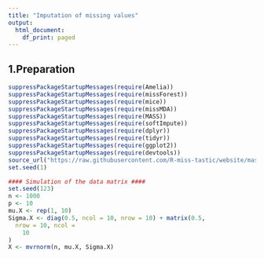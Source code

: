 ```yaml
---
title: "Imputation of missing values"
output:
  html_document:
    df_print: paged
---
```


## 1.Preparation
```r
suppressPackageStartupMessages(require(Amelia))
suppressPackageStartupMessages(require(missForest))
suppressPackageStartupMessages(require(mice))
suppressPackageStartupMessages(require(missMDA))
suppressPackageStartupMessages(require(MASS))
suppressPackageStartupMessages(require(softImpute))
suppressPackageStartupMessages(require(dplyr))
suppressPackageStartupMessages(require(tidyr))
suppressPackageStartupMessages(require(ggplot2))
suppressPackageStartupMessages(require(devtools))
source_url("https://raw.githubusercontent.com/R-miss-tastic/website/master/static/how-to/generate/amputation.R")
set.seed(1)
```

```r
#### Simulation of the data matrix ####
set.seed(123)
n <- 1000
p <- 10
mu.X <- rep(1, 10)
Sigma.X <- diag(0.5, ncol = 10, nrow = 10) + matrix(0.5,
  nrow = 10, ncol =
    10
)
X <- mvrnorm(n, mu.X, Sigma.X)
```

